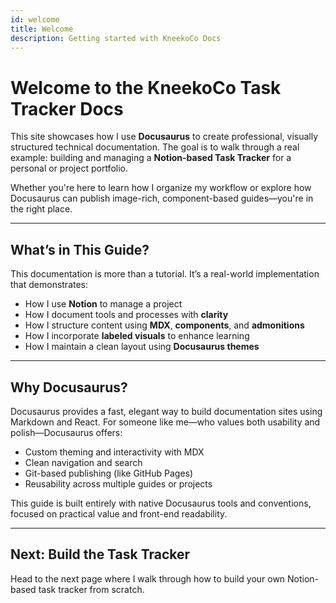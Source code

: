 ```yaml
---
id: welcome
title: Welcome
description: Getting started with KneekoCo Docs
---
```



# Welcome to the KneekoCo Task Tracker Docs

This site showcases how I use **Docusaurus** to create professional, visually structured technical documentation. The goal is to walk through a real example: building and managing a **Notion-based Task Tracker** for a personal or project portfolio.

Whether you're here to learn how I organize my workflow or explore how Docusaurus can publish image-rich, component-based guides—you're in the right place.

---

## What’s in This Guide?

This documentation is more than a tutorial. It’s a real-world implementation that demonstrates:

- How I use **Notion** to manage a project
- How I document tools and processes with **clarity**
- How I structure content using **MDX**, **components**, and **admonitions**
- How I incorporate **labeled visuals** to enhance learning
- How I maintain a clean layout using **Docusaurus themes**

---

## Why Docusaurus?

Docusaurus provides a fast, elegant way to build documentation sites using Markdown and React. For someone like me—who values both usability and polish—Docusaurus offers:

- Custom theming and interactivity with MDX
- Clean navigation and search
- Git-based publishing (like GitHub Pages)
- Reusability across multiple guides or projects

This guide is built entirely with native Docusaurus tools and conventions, focused on practical value and front-end readability.

---

## Next: Build the Task Tracker

Head to the next page where I walk through how to build your own Notion-based task tracker from scratch.
